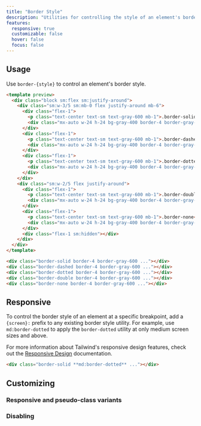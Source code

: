 ```yaml
---
title: "Border Style"
description: "Utilities for controlling the style of an element's borders."
features:
  responsive: true
  customizable: false
  hover: false
  focus: false
---
```




## Usage

Use `border-{style}` to control an element's border style.

```html
<template preview>
  <div class="block sm:flex sm:justify-around">
    <div class="sm:w-3/5 sm:mb-0 flex justify-around mb-6">
      <div class="flex-1">
        <p class="text-center text-sm text-gray-600 mb-1">.border-solid</p>
        <div class="mx-auto w-24 h-24 bg-gray-400 border-4 border-gray-600 border-solid"></div>
      </div>
      <div class="flex-1">
        <p class="text-center text-sm text-gray-600 mb-1">.border-dashed</p>
        <div class="mx-auto w-24 h-24 bg-gray-400 border-4 border-gray-600 border-dashed"></div>
      </div>
      <div class="flex-1">
        <p class="text-center text-sm text-gray-600 mb-1">.border-dotted</p>
        <div class="mx-auto w-24 h-24 bg-gray-400 border-4 border-gray-600 border-dotted"></div>
      </div>
    </div>
    <div class="sm:w-2/5 flex justify-around">
      <div class="flex-1">
        <p class="text-center text-sm text-gray-600 mb-1">.border-double</p>
        <div class="mx-auto w-24 h-24 bg-gray-400 border-4 border-gray-600 border-double"></div>
      </div>
      <div class="flex-1">
        <p class="text-center text-sm text-gray-600 mb-1">.border-none</p>
        <div class="mx-auto w-24 h-24 bg-gray-400 border-4 border-gray-600 border-none"></div>
      </div>
      <div class="flex-1 sm:hidden"></div>
    </div>
  </div>
</template>

<div class="border-solid border-4 border-gray-600 ..."></div>
<div class="border-dashed border-4 border-gray-600 ..."></div>
<div class="border-dotted border-4 border-gray-600 ..."></div>
<div class="border-double border-4 border-gray-600 ..."></div>
<div class="border-none border-4 border-gray-600 ..."></div>
```

## Responsive

To control the border style of an element at a specific breakpoint, add a `{screen}:` prefix to any existing border style utility. For example, use `md:border-dotted` to apply the `border-dotted` utility at only medium screen sizes and above.

For more information about Tailwind's responsive design features, check out the [Responsive Design](/docs/responsive-design) documentation.

```html
<div class="border-solid **md:border-dotted** ..."></div>
```

## Customizing

### Responsive and pseudo-class variants

<Variants plugin="borderStyle" />

### Disabling

<Disabling plugin="borderStyle" />
